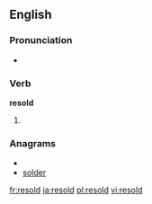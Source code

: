 ==English==

===Pronunciation===
* {{IPA|/ɻiːˈsold/}}
*: {{rhymes|əʊld}}

===Verb===
'''resold'''

# {{past of|to [[resell]]}}

===Anagrams===
* {{alphagram|delors}}
* [[solder#English|solder]]

[[fr:resold]]
[[ja:resold]]
[[pl:resold]]
[[vi:resold]]